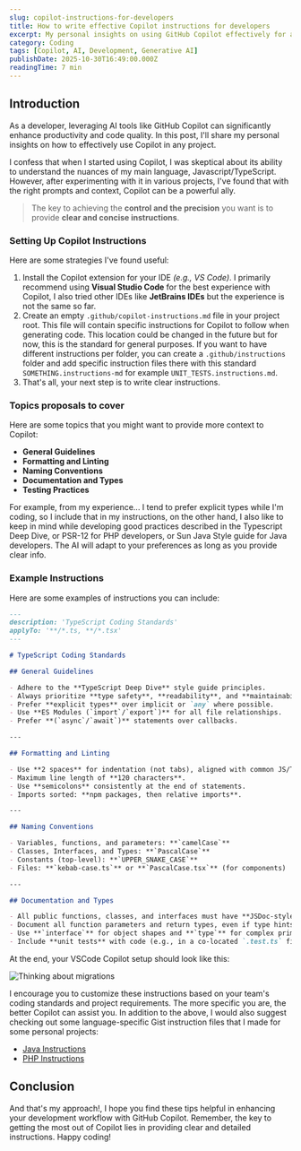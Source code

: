 ```yaml
---
slug: copilot-instructions-for-developers
title: How to write effective Copilot instructions for developers
excerpt: My personal insights on using GitHub Copilot effectively for any language.
category: Coding
tags: [Copilot, AI, Development, Generative AI]
publishDate: 2025-10-30T16:49:00.000Z
readingTime: 7 min
---
```


## Introduction

As a developer, leveraging AI tools like GitHub Copilot can significantly enhance productivity and code quality. In this post, I'll share my personal insights on how to effectively use Copilot in any project.

I confess that when I started using Copilot, I was skeptical about its ability to understand the nuances of my main language, Javascript/TypeScript. However, after experimenting with it in various projects, I've found that with the right prompts and context, Copilot can be a powerful ally.

> The key to achieving the **control and the precision** you want is to provide **clear and concise instructions**.

### Setting Up Copilot Instructions

Here are some strategies I've found useful:

1. Install the Copilot extension for your IDE _(e.g., VS Code)_. I primarily recommend using **Visual Studio Code** for the best experience with Copilot, I also tried other IDEs like **JetBrains IDEs** but the experience is not the same so far.
2. Create an empty `.github/copilot-instructions.md` file in your project root. This file will contain specific instructions for Copilot to follow when generating code. This location could be changed in the future but for now, this is the standard for general purposes. If you want to have different instructions per folder, you can create a `.github/instructions` folder and add specific instruction files there with this standard `SOMETHING.instructions-md` for example `UNIT_TESTS.instructions.md`.
3. That's all, your next step is to write clear instructions.

### Topics proposals to cover

Here are some topics that you might want to provide more context to Copilot:

- **General Guidelines**
- **Formatting and Linting**
- **Naming Conventions**
- **Documentation and Types**
- **Testing Practices**

For example, from my experience... I tend to prefer explicit types while I'm coding, so I include that in my instructions, on the other hand, I also like to keep in mind while developing good practices described in the Typescript Deep Dive, or PSR-12 for PHP developers, or Sun Java Style guide for Java developers. The AI will adapt to your preferences as long as you provide clear info.

### Example Instructions

Here are some examples of instructions you can include:

```markdown
---
description: 'TypeScript Coding Standards'
applyTo: '**/*.ts, **/*.tsx'
---

# TypeScript Coding Standards

## General Guidelines

- Adhere to the **TypeScript Deep Dive** style guide principles.
- Always prioritize **type safety**, **readability**, and **maintainability**.
- Prefer **explicit types** over implicit or `any` where possible.
- Use **ES Modules (`import`/`export`)** for all file relationships.
- Prefer **(`async`/`await`)** statements over callbacks.

---

## Formatting and Linting

- Use **2 spaces** for indentation (not tabs), aligned with common JS/TS practices.
- Maximum line length of **120 characters**.
- Use **semicolons** consistently at the end of statements.
- Imports sorted: **npm packages, then relative imports**.

---

## Naming Conventions

- Variables, functions, and parameters: **`camelCase`**
- Classes, Interfaces, and Types: **`PascalCase`**
- Constants (top-level): **`UPPER_SNAKE_CASE`**
- Files: **`kebab-case.ts`** or **`PascalCase.tsx`** (for components)

---

## Documentation and Types

- All public functions, classes, and interfaces must have **JSDoc-style comments**.
- Document all function parameters and return types, even if type hints are present.
- Use **`interface`** for object shapes and **`type`** for complex primitives or unions.
- Include **unit tests** with code (e.g., in a co-located `.test.ts` file).
```

At the end, your VSCode Copilot setup should look like this:

<Image
  src="/static/img/blog/vscode-instructions.webp"
  alt="Thinking about migrations"
  caption="This image is primarily used for custom files naming structure."
  full={false}
/>

I encourage you to customize these instructions based on your team's coding standards and project requirements. The more specific you are, the better Copilot can assist you. In addition to the above, I would also suggest checking out some language-specific Gist instruction files that I made for some personal projects:

- [Java Instructions](https://gist.github.com/duquejo/45dc781307bee624e825253f3aeb4a0c)
- [PHP Instructions](https://gist.github.com/duquejo/669f655e38e7780990cbfadf52b8cc20)

## Conclusion

And that's my approach!, I hope you find these tips helpful in enhancing your development workflow with GitHub Copilot. Remember, the key to getting the most out of Copilot lies in providing clear and detailed instructions. Happy coding!
